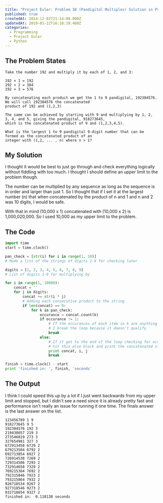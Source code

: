```yaml
---
title: "Project Euler: Problem 38 (Pandigital Multiples) Solution in Python"
published: true
createdAt: 2014-12-02T21:14:08.000Z
updatedAt: 2019-01-22T16:18:19.480Z
categories:
  - Programming
  - Project Euler
  - Python
---
```


## The Problem States

```text
Take the number 192 and multiply it by each of 1, 2, and 3:

192 × 1 = 192
192 × 2 = 384
192 × 3 = 576

By concatenating each product we get the 1 to 9 pandigital, 192384576. We will call 192384576 the concatenated
product of 192 and (1,2,3)

The same can be achieved by starting with 9 and multiplying by 1, 2, 3, 4, and 5, giving the pandigital, 918273645,
which is the concatenated product of 9 and (1,2,3,4,5).

What is the largest 1 to 9 pandigital 9-digit number that can be formed as the concatenated product of an
integer with (1,2, ... , n) where n > 1?
```

## My Solution

I thought it would be best to just go through and check everything logically without fiddling with too much. I
thought I should define an upper limit to the problem though.

The number can be multiplied by any sequence as long as the sequence is in order and larger than just 1. So I thought
that if I set it at the largest number (n) that when concatenated by the product of n and 1 and n and 2 was 10
digits, I would be safe.

With that in mind (10,000 x 1) concatenated with (10,000 x 2) is 1,000,020,000. So I used 10,000 as my upper limit to
the problem.

## The Code

```python
import time
start = time.clock()

pan_check = [str(i) for i in range(1, 10)]
# Made a list of the strings of digits 1-9 for checking later

digits = [1, 2, 3, 4, 5, 6, 7, 8, 9]
# List of digits 1-9 for multiplying by

for i in range(1, 10000):
    concat = ''
    for j in digits:
        concat += str(i * j)
        # Adding each consecutive product to the string
        if len(concat) == 9:
            for k in pan_check:
                occurance = concat.count(k)
                if occurance != 1:
                    # If the occurances of each item in k are anything  but 1
                    # I break the loop because it doesn't qualify
                    break
                else:
                    # If it got to the end of the loop checking for occurances, it will
                    # hit this else block and print the concatenated string, i, and j, then break
                    print concat, i, j
                    break

finish = time.clock() - start
print 'finished in: ', finish, 'seconds'
```

## The Output

I think I could speed this up by a lot if I just went backwards from my upper limit and stopped, but I didn't see a
need since it is already pretty fast and performance isn't really an issue for running it one time. The finals answer
is the last answer on the list.

```text
123456789 1 9
918273645 9 5
192384576 192 3
219438657 219 3
273546819 273 3
327654981 327 3
672913458 6729 2
679213584 6792 2
692713854 6927 2
726914538 7269 2
729314586 7293 2
732914658 7329 2
769215384 7692 2
792315846 7923 2
793215864 7932 2
926718534 9267 2
927318546 9273 2
932718654 9327 2
finished in:  0.118138 seconds
```
